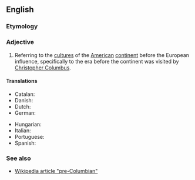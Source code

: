 {{also|Precolumbian}}
==English==

===Etymology===
{{prefix|en|pre|Columbian}}

===Adjective===
{{en-adj|-}}

# Referring to the [[culture]]s of the [[American]] [[continent]] before the European influence, specifically to the era before the continent was visited by [[w:Christopher Columbus|Christopher Columbus]].

====Translations====
{{trans-top|before Christopher Columbus}}
* Catalan: {{t|ca|precolombí}}
* Danish: {{t|da|præ-columbiansk}}
* Dutch: {{t|nl|precolumbiaans}}
* German: {{t+|de|präkolumbisch}}
{{trans-mid}}
* Hungarian: {{t|hu|prekolumbiánus}}
* Italian: {{t|it|precolombiano}}
* Portuguese: {{t|pt|pré-colombiano|m}}
* Spanish: {{t|es|precolombino}}
{{trans-bottom}}

===See also===
* [[w:pre-Columbian|Wikipedia article "pre-Columbian"]]